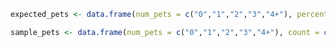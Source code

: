 ```r
expected_pets <- data.frame(num_pets = c("0","1","2","3","4+"), percent = c(18,25,30,18,9))

sample_pets <- data.frame(num_pets = c("0","1","2","3","4+"), count = c(210,240,320,140,90))
```